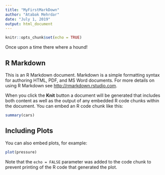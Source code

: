```yaml
---
title: "MyFirstMarkDown"
author: "Atabak Mehrdar"
date: "July 1, 2019"
output: html_document
---
```


```r
knitr::opts_chunk$set(echo = TRUE)
```
Once upon a time there where a hound!

## R Markdown

This is an R Markdown document. Markdown is a simple formatting syntax for authoring HTML, PDF, and MS Word documents. For more details on using R Markdown see <http://rmarkdown.rstudio.com>.

When you click the **Knit** button a document will be generated that includes both content as well as the output of any embedded R code chunks within the document. You can embed an R code chunk like this:

```r
summary(cars)
```

## Including Plots

You can also embed plots, for example:

```r
plot(pressure)
```

Note that the `echo = FALSE` parameter was added to the code chunk to prevent printing of the R code that generated the plot.
